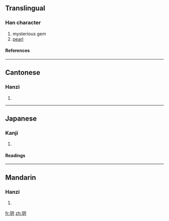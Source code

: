 ==Translingual==
===Han character===
{{Han char|rn=96|rad=玉|as=04|sn=8|four=1712<sub>0</sub>|canj=一土月 (MGB), X一土月 (XMGB)}}
# mysterious gem
# [[pearl]]
====References====
{{Han ref|kx=0728.100|dkj=20867|hdz=21104.150|uh=73A5|ud=29605|bh=AAB5|bd=43701}}

----
==Cantonese==
===Hanzi===
{{yue-hanzi|jyut=|y=yut6}}
# {{defn|Cantonese}}

----
==Japanese==
===Kanji===
{{ja-kanji|grade=|rs=玉04}}
# {{defn|Japanese}} 
====Readings====
{{ja-readings|on=[[げつ]] (getsu), [[がち]] (gachi)|kun=}}

----
==Mandarin==
===Hanzi===
{{cmn-hanzi|pin=[[wàn]] (wan4), [[yuè]] (yue4)|wg=wan<sup>4</sup>, yüeh<sup>4</sup>}}
# {{defn|Mandarin}}

[[fr:玥]]
[[zh:玥]]